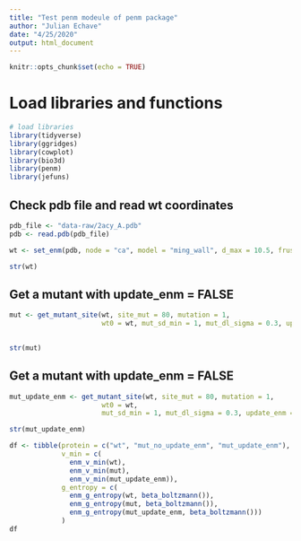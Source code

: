 ```yaml
---
title: "Test penm modeule of penm package"
author: "Julian Echave"
date: "4/25/2020"
output: html_document
---
```


```r
knitr::opts_chunk$set(echo = TRUE)
```

# Load libraries and functions

```r
# load libraries
library(tidyverse)
library(ggridges)
library(cowplot)
library(bio3d)
library(penm)
library(jefuns)
```


## Check pdb file and read wt coordinates

```r
pdb_file <- "data-raw/2acy_A.pdb"
pdb <- read.pdb(pdb_file)

wt <- set_enm(pdb, node = "ca", model = "ming_wall", d_max = 10.5, frustrated = FALSE) 

str(wt)
```


## Get a mutant with update_enm = FALSE 


```r

mut <- get_mutant_site(wt, site_mut = 80, mutation = 1, 
                       wt0 = wt, mut_sd_min = 1, mut_dl_sigma = 0.3, update_enm = FALSE)
                       

str(mut)

```
## Get a mutant with update_enm = FALSE 


```r

mut_update_enm <- get_mutant_site(wt, site_mut = 80, mutation = 1, 
                       wt0 = wt,
                       mut_sd_min = 1, mut_dl_sigma = 0.3, update_enm = TRUE)

str(mut_update_enm)

```
```r
df <- tibble(protein = c("wt", "mut_no_update_enm", "mut_update_enm"),
             v_min = c(
               enm_v_min(wt), 
               enm_v_min(mut), 
               enm_v_min(mut_update_enm)),
             g_entropy = c(
               enm_g_entropy(wt, beta_boltzmann()),
               enm_g_entropy(mut, beta_boltzmann()),
               enm_g_entropy(mut_update_enm, beta_boltzmann()))
             )
df
             

```


